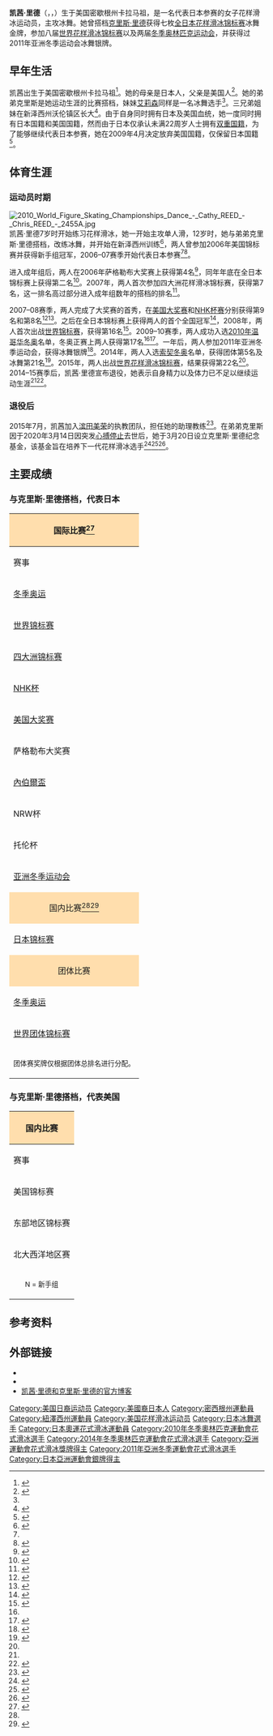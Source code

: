 {{bots|deny=InternetArchiveBot}}
{{NoteTA|G1=Sports}}
{{Infobox figure skater
|name= 凯茜·里德
|image= Cathy REED Chris REED NHK Trophy 2009.jpg
|caption= 凯茜·里德和克里斯·里德，摄于2009年
|fullname= 
|altname=
|country= {{JPN}}
|formercountry=
|birth_date= {{birth date and age|1987|6|5}}
|birth_place= {{USA}}[[密歇根州|密歇根州]][[卡拉马祖_(密歇根州)|卡拉马祖]]
|hometown= {{USA}}[[新泽西州|新泽西州]]{{link-en|沃倫鎮區 (新澤西州)|Warren Township, New Jersey|沃倫鎮區}}
|residence=
|height= {{convert|1.68|m|ftin|0|abbr=on}}
|partner= 
|formerpartner= [[克里斯·里德|克里斯·里德]]
|coach=  
|formercoach= [[瑪麗娜·祖耶娃|瑪麗娜·祖耶娃]]、Oleg Eipstein、[[Massimo_Scali|Massimo Scali]]、[[Galit_Chait|Galit Chait Moracci]]、[[Alexei_Gorshkov|Alexei Gorshkov]]、Tyler Myles、[[John_Kerr|John Kerr]]、Inese Bucevica、[[Shae-Lynn_Bourne|Shae-Lynn Bourne]]、[[尼古拉·莫羅佐夫|尼古拉·莫羅佐夫]]、Valter Rizzo、[[Andrew_Stroukoff|Andrew Stroukoff]]、[[Susan_Kelley|Susan Kelley]]
|choreographer= 
|formerchoreographer= [[Igor_Shpilband|Igor Shpilband]]、Patti Wilcox、Galit Chait、Inese Bucevica、尼古拉·莫羅佐夫
|skating club= Arctic Edge FSC<br>木下集团
|former skating club= 川越花样滑冰俱乐部
|currenttraininglocations=
|formertraininglocations= {{USA}}[[密歇根州|密歇根州]]{{link-en|坎顿 (密歇根州)|Canton, Michigan|坎顿}}<br>{{USA}}[[新泽西州|新泽西州]][[哈肯萨克_(新泽西州)|哈肯萨克]]
|beganskating= 1994
|retired= 2015年4月19日
|dance score= 141.75
|dance date= 2013年世界花样滑冰团体锦标赛
|SD score= 56.35
|SD date= 2013年世界花样滑冰团体锦标赛
|FD score= 85.40
|FD date= 2013年世界花样滑冰团体锦标赛
|medaltemplates= <!-- see [[Template:MedalRelatedTemplates|Template:MedalRelatedTemplates]] -->
{{MedalSport|[[花样滑冰|花样滑冰]]}}
{{MedalCountry|{{JPN}}}}
{{MedalCompetition|[[亞洲冬季運動會|亞洲冬季運動會]]}}
{{MedalSilver|[[2011年亞洲冬季運動會|2011 阿斯塔纳-阿拉木图]]|[[2011年亞洲冬季運動會花式滑冰比賽|冰舞]]}}
{{MedalCompetition|[[世界花样滑冰团体锦标赛|世界花样滑冰团体锦标赛]]}}
{{MedalGold|2012 东京|团体}}
{{MedalBronze|2009 东京|团体}}
{{MedalBronze|2013 东京|团体}}
{{MedalBronze|2015 东京|团体}}
}}

'''凯茜·里德'''（{{lang-en|Cathy Reed}}，{{lang-ja|キャシー・リード}}，{{bd|1987年|6月5日||}}）生于美国密歇根州卡拉马祖，是一名代表日本参赛的女子花样滑冰运动员，主攻冰舞。她曾搭档[[克里斯·里德|克里斯·里德]]获得七枚[[日本花式溜冰錦標賽|全日本花样滑冰锦标赛]]冰舞金牌，参加八届[[世界花样滑冰锦标赛|世界花样滑冰锦标赛]]以及两届[[冬季奥林匹克运动会|冬季奥林匹克运动会]]，并获得过2011年亚洲冬季运动会冰舞银牌。

==早年生活==
凯茜出生于美国密歇根州卡拉马祖<ref>{{cite web|title=Cathy REED / Chris REED: 2014/2015|url=http://www.isuresults.com/bios/isufs00009881.htm|publisher=International Skating Union|accessdate=2015-12-16|archiveurl=https://web.archive.org/web/20150507074547/http://www.isuresults.com/bios/isufs00009881.htm|archivedate=2015-05-07}}</ref>。她的母亲是日本人，父亲是美国人<ref name=NJ100223>{{cite news |url= http://www.nj.com/olympics/index.ssf/2010/02/zaretsky_reed_siblings_make_je.html |title= Zaretsky, Reed siblings make Jersey proud in Olympic ice dancing |first= Dave |last= D'Alessandro |work= The Star-Ledger |date= 2010-02-23 |archiveurl= https://web.archive.org/web/20120430200216/http://www.nj.com/olympics/index.ssf/2010/02/zaretsky_reed_siblings_make_je.html |archivedate= 2012-04-30 |deadurl= yes |access-date= 2011-06-09 }}</ref>。她的弟弟克里斯是她运动生涯的比赛搭档，妹妹[[艾莉森·里德|艾莉森]]同样是一名冰舞选手<ref name=NJ100223/>。三兄弟姐妹在新泽西州沃伦镇区长大<ref name=TW140206>{{cite news |url= https://www.tapinto.net/towns/warren/sections/arts-and-entertainment/articles/raising-olympians-warrens-three-reed-siblings-c |title= Raising Olympians: Warren's Three Reed Siblings Competing In Sochi Olympics |last= Nemcek |first= Brenda A. |work= TAP into Warren |date= 2014-02-06 |accessdate= 2020-08-08 |archiveurl= https://web.archive.org/web/20180108201631/https://www.tapinto.net/towns/warren/sections/arts-and-entertainment/articles/raising-olympians-warrens-three-reed-siblings-c |archivedate= 2018-01-08 |dead-url= no }}</ref>。由于自身同时拥有日本及美国血统，她一度同时拥有日本国籍和美国国籍，然而由于日本仅承认未满22周岁人士拥有[[双重国籍|双重国籍]]，为了能够继续代表日本参赛，她在2009年4月决定放弃美国国籍，仅保留日本国籍<ref>{{cite web |url=http://www.yomiuri.co.jp/sports/feature/figure/fi20090418_01.htm |script-title=ja:日本は４位に 国別対抗戦 |publisher={{lang|ja|[[读卖新闻|読売新聞]]}} |date=2009-04-18 |accessdate=2020-08-08 |archiveurl=https://web.archive.org/web/20090515155850/http://www.yomiuri.co.jp/sports/feature/figure/fi20090418_01.htm |archivedate=2009-05-15}}</ref>。

==体育生涯==
===运动员时期===
[[File:2010_World_Figure_Skating_Championships_Dance_-_Cathy_REED_-_Chris_REED_-_2455A.jpg|thumb]]
凯茜·里德7岁时开始练习花样滑冰，她一开始主攻单人滑，12岁时，她与弟弟克里斯·里德搭档，改练冰舞，并开始在新泽西州训练<ref name="Gallagher">{{cite web|url=https://www.japantimes.co.jp/sports/2008/01/30/more-sports/competing-for-japan-a-challenge-for-ice-dancing-reeds/|title=Competing for Japan a challenge for ice dancing Reeds|last=Gallagher|first=Jack|date=2008-01-30|work=[[日本时报|The Japan Times]]|accessdate=2020-03-18|archiveurl=https://archive.is/uo4LO|archivedate=2020-08-08}}</ref>，两人曾参加2006年美国锦标赛并获得新手组冠军，2006–07赛季开始代表日本参赛<ref name="Gallagher"/><ref name=ST061227>{{cite news |url= http://www.skatetoday.com/2006/12/27/u-s-novice-champs-to-compete-for-japan/ |title= U.S. Novice Champs to Compete for Japan |first= Barry |last= Mittan |work= SkateToday |date= 2006-12-27 |accessdate= 2020-08-08 |archiveurl= https://web.archive.org/web/20110928074205/http://www.skatetoday.com/2006/12/27/u-s-novice-champs-to-compete-for-japan/ |archivedate= 2011-09-28 |dead-url= no }}</ref>。

进入成年组后，两人在2006年萨格勒布大奖赛上获得第4名<ref>{{cite web|url=http://www.kraso.sk/results/2006-2007/goldenspin/CAT015RS.HTM|title=39. Golden Spin of Zagreb Ice Dancing – Result|date=November 18, 2006|publisher=Croatian Skating Association|accessdate=2020-03-18|archiveurl=https://web.archive.org/web/20061212091814/http://www.kraso.sk/results/2006-2007/goldenspin/CAT015RS.HTM|archivedate=2006-12-12|dead-url=no}}</ref>，同年年底在全日本锦标赛上获得第二名<ref>{{cite web|url=http://www.skatingjapan.jp/National/2006-2007/Figure/national/E/data0490.htm|title=Japan Figure Skating Championships Ice Dancing – Final Results|publisher=Japan Skating Federation|accessdate=2020-03-18|archiveurl=https://web.archive.org/web/20080107145202/http://www.skatingjapan.jp/National/2006-2007/Figure/national/E/data0490.htm|archivedate=2008-01-07}}</ref>。2007年，两人首次参加四大洲花样滑冰锦标赛，获得第7名，这一排名高过部分进入成年组数年的搭档的排名<ref>{{cite web|url=https://www.goldenskate.com/2007/02/dubreuil-and-lauzon-take-4cc-title/|title=Dubreuil and Lauzon take 4CC title|last=Walker|first=Elvin|date=2007-02-10|work=Golden Skate|accessdate=2020-03-18|archiveurl=https://web.archive.org/web/20200422120326/https://www.goldenskate.com/2007/02/dubreuil-and-lauzon-take-4cc-title/|archivedate=2020-04-22|dead-url=no}}</ref>。

2007–08赛季，两人完成了大奖赛的首秀，在[[国际滑冰联盟花样滑冰大奖赛美国站|美国大奖赛]]和[[国际滑冰联盟花样滑冰大奖赛日本站|NHK杯赛]]分别获得第9名和第8名<ref>{{cite web|url=http://www.isuresults.com/results/gpusa07/CAT004RS.HTM|title=Skate America Ice Dancing – Result|date=2007-10-28|publisher=[[国际滑冰联盟|International Skating Union]]|accessdate=2020-03-18|archiveurl=https://web.archive.org/web/20191113123452/http://www.isuresults.com/results/gpusa07/CAT004RS.HTM|archivedate=2019-11-13|dead-url=no}}</ref><ref>{{cite web|url=http://www.isuresults.com/results/gpjpn07/CAT004RS.HTM|title=NHK Trophy 2007 Ice Dancing – Result|date=2007-12-01|publisher=International Skating Union|accessdate=2020-03-18|archiveurl=https://web.archive.org/web/20191113134620/http://www.isuresults.com/results/gpjpn07/CAT004RS.HTM|archivedate=2019-11-13|dead-url=no}}</ref>。之后在全日本锦标赛上获得两人的首个全国冠军<ref>{{cite web|url=https://english.kyodonews.net/news/2020/03/8413ed3525fc-figure-skating-former-japan-ice-dancing-champion-reed-dead-at-30.html|title=Figure skating: Former Japan ice dancing champion Reed dead at 30|date=2020-03-17|work=[[共同通讯社|Kyodo News]]|accessdate=2020-03-18|archiveurl=https://web.archive.org/web/20200406082023/https://english.kyodonews.net/news/2020/03/8413ed3525fc-figure-skating-former-japan-ice-dancing-champion-reed-dead-at-30.html|archivedate=2020-04-06|dead-url=no}}</ref>，2008年，两人首次出战[[2008年世界花式滑冰錦標賽|世界锦标赛]]，获得第16名<ref>{{cite news|url=https://www.nytimes.com/2008/03/23/sports/23iht-figure22.11343933.html|title=World Figure Skating Championship Results|date=2008-03-23|work=[[纽约时报|The New York Times]]|accessdate=2020-03-18|archiveurl=https://web.archive.org/web/20200318041206/https://www.nytimes.com/2008/03/23/sports/23iht-figure22.11343933.html|archivedate=2020-03-18|dead-url=no}}</ref>。2009–10赛季，两人成功入选[[2010年冬季奥林匹克运动会|2010年温哥华冬奥]]名单，冬奥正赛上两人获得第17名<ref name=NJ100223/><ref name="JT150419">{{cite news|url=https://www.japantimes.co.jp/sports/2015/04/19/figure-skating/ice-dancer-cathy-reed-announces-retirement/|title=Ice dancer Cathy Reed announces retirement|date=2015-04-19|work=The Japan Times|accessdate=2020-03-17|archiveurl=https://web.archive.org/web/20150806170609/https://www.japantimes.co.jp/sports/2015/04/19/figure-skating/ice-dancer-cathy-reed-announces-retirement/|archivedate=2015-08-06|dead-url=no}}</ref>。一年后，两人参加2011年亚洲冬季运动会，获得冰舞银牌<ref name="Odeven">{{cite news|url=https://www.japantimes.co.jp/sports/2020/03/17/figure-skating/retired-ice-dancer-chris-reed-dies-heart-attack-age-30/|title=Retired ice dancer Chris Reed dies of heart attack at age 30|last=Odeven|first=Ed|date=2020-03-17|work=The Japan Times|accessdate=2020-03-18|archiveurl=https://web.archive.org/web/20200317123605/https://www.japantimes.co.jp/sports/2020/03/17/figure-skating/retired-ice-dancer-chris-reed-dies-heart-attack-age-30/|archivedate=2020-03-17|dead-url=no}}</ref>。2014年，两人入选[[2014年冬季奥林匹克运动会|索契冬奥]]名单，获得团体第5名及冰舞第21名<ref>{{cite web|url=http://www.sochi2014.com/en/athlete-cathy-reed|title=Cathy REED|work=Sochi 2014|accessdate=2020-08-08|archiveurl=https://web.archive.org/web/20140224221728/http://www.sochi2014.com/en/athlete-cathy-reed|archivedate=2014-02-24|dead-url=yes}}</ref>。2015年，两人出战[[2015年世界花式滑冰錦標賽|世界花样滑冰锦标赛]]，结果获得第22名<ref name="JT150419"/>。2014–15赛季后，凯茜·里德宣布退役，她表示自身精力以及体力已不足以继续运动生涯<ref name="JT150419"/><ref>{{cite web|url=http://www3.nhk.or.jp/news/html/20150419/k10010053741000.html|script-title=ja:アイスダンス キャシー・リード現役引退へ|publisher=[[日本放送协会|NHK]]|date=2015-04-19|accessdate=2020-08-08|archiveurl=https://web.archive.org/web/20150422000117/http://www3.nhk.or.jp/news/html/20150419/k10010053741000.html|archivedate=2015-04-22|dead-url=yes}}</ref>。

===退役后===
2015年7月，凯茜加入[[滨田美荣|滨田美荣]]的执教团队，担任她的助理教练<ref>{{cite web|url=https://sports.yahoo.co.jp/column/detail/201508050007-spnavi|script-title=ja:栄光と苦難の“誇らしき”キャリア キャシー・リードが語るスケート人生|publisher=Sportsnavi|date=2015-08-05|accessdate=2020-08-08|archiveurl=https://web.archive.org/web/20151219205453/https://sports.yahoo.co.jp/column/detail/201508050007-spnavi|archivedate=2015-12-19|dead-url=no}}</ref>。在弟弟克里斯因于2020年3月14日因突发[[心搏停止|心搏停止]]去世后，她于3月20日设立克里斯·里德纪念基金，该基金旨在培养下一代花样滑冰选手<ref>{{cite web|url=https://www.nhk.or.jp/sports-story/detail/20200325_4475.html|script-title=ja:追悼　クリス・リードさん|publisher=[[日本放送协会|NHK]]|date=2020-03-25|accessdate=2020-08-08|archiveurl=https://megalodon.jp/2020-0808-1339-18/https://www.nhk.or.jp:443/sports-story/detail/20200325_4475.html|archivedate=2020-08-08}}</ref><ref>{{cite web|url=https://www.kinoshita-group.co.jp/news/2020/03/21_2152035735.html|script-title=ja:元当社所属フィギュアスケーター クリス・リードさんの葬儀について|work={{lang|ja|木下グループ}}|date=2020-03-21|accessdate=2020-08-08|archiveurl=https://archive.is/lUge4|archivedate=2020-08-08}}</ref><ref>{{cite web|url=https://www.gofundme.com/f/chris-reed-memorial-fund|title=Chris Reed Memorial Fund|work=[[GoFundMe|GoFundMe]]|date=2020-03-20|accessdate=2020-08-08|archiveurl=https://web.archive.org/web/20200321135736/https://www.gofundme.com/f/chris-reed-memorial-fund|archivedate=2020-03-21|dead-url=no}}</ref>。

==主要成绩==
===与克里斯·里德搭档，代表日本===
{| class="wikitable" style="text-align:center"
|-
! colspan="10" style="background-color: #ffdead;text-align:center;" | 国际比赛<ref name="ISU-CRCR">{{cite web |url= http://www.isuresults.com/bios/isufs_cr_00009881.htm |title= Competition Results: Cathy REED / Chris REED |publisher= International Skating Union |accessdate=2020-08-08 |archiveurl= https://web.archive.org/web/20160303235400/http://www.isuresults.com/bios/isufs_cr_00009881.htm |archivedate= 2016-03-03 }}</ref>
|-
! 赛事
! {{tooltip|06–07|2006–07赛季}}
! {{tooltip|07–08|2007–08赛季}}
! {{tooltip|08–09|2008–09赛季}}
! {{tooltip|09–10|2009–10赛季}}
! {{tooltip|10–11|2010–11赛季}}
! {{tooltip|11–12|2011–12赛季}}
! {{tooltip|12–13|2012–13赛季}}
! {{tooltip|13–14|2013–14赛季}}
! {{tooltip|14–15|2014–15赛季}}
|-
| align=left | [[冬季奥林匹克运动会花样滑冰比赛|冬季奥运]] || || || || 第17名 || || || || 第21名 ||
|-
| align=left | [[世界花样滑冰锦标赛|世界锦标赛]] || || 第16名 || 第16名 || 第15名 || 第13名 || 第24名 || 第20名 || 第18名 || 第22名
|-
| align=left | [[四大洲花样滑冰锦标赛|四大洲锦标赛]] || 第7名 || 第7名 || 退赛 || || || || 第7名 || ||
|-
| align=left | {{small|{{abbr|GP|大奖赛}}}} [[国际滑冰联盟花样滑冰大奖赛日本站|NHK杯]] || || 第8名 || 第8名 || 第7名 || 第7名 || 第7名 || 第5名 || 第6名 || 第6名
|-
| align=left | {{small|{{abbr|GP|大奖赛}}}} [[国际滑冰联盟花样滑冰大奖赛美国站|美国大奖赛]] || || 第9名 || || || 第7名 || || || 第5名 ||
|-
| align=left | 萨格勒布大奖赛 || 第4名 || || || 第5名 || || || || ||
|-
| align=left | [[內伯爾盃|內伯爾盃]] || || || || || || 第4名 || || ||
|-
| align=left | NRW杯 || || || || || || || bgcolor=silver | 第2名 || ||
|-
| align=left | 托伦杯 || || || || || || || bgcolor=silver | 第2名 || ||
|-
| align=left | [[亞洲冬季運動會花式滑冰比賽|亚洲冬季运动会]] || || || || || bgcolor=silver | 第2名 || || || ||
|-
! colspan="10" style="background-color: #ffdead;text-align:center;" | 国内比赛<ref name="ISU-CRCR"/><ref name="JSF-CRCR">{{cite web |url=http://skatingjapan.or.jp/national/detail.php?athlete_id=55_56 |script-title=ja:キャシー リード & クリス リード |work={{lang|ja|日本スケート連盟}} |accessdate=2020-08-08 |archiveurl=https://web.archive.org/web/20150319182605/http://skatingjapan.or.jp/national/detail.php?athlete_id=55_56 |archivedate=2015-03-19 |deadurl=unfit }}</ref>
|-
| align=left | [[日本花式溜冰錦標賽|日本锦标赛]] || bgcolor=silver | 第2名 || bgcolor=gold | 第1名 || bgcolor=gold | 第1名 || bgcolor=gold | 第1名 || bgcolor=gold | 第1名 || 退赛 || bgcolor=gold | 第1名 || bgcolor=gold | 第1名 || bgcolor=gold | 第1名
|-
! colspan="10" style="background-color: #ffdead;text-align:center;" | 团体比赛
|-
| align=left | [[冬季奥林匹克运动会花样滑冰比赛|冬季奥运]] || || || || || || || || 第5名（团体） ||
|-
| align=left | [[世界花式滑冰團體錦標賽|世界团体锦标赛]] || || || bgcolor=cc9966 | 第3名（团体）<br>第5名（单项） || || || bgcolor=gold | 第1名（团体）<br>第6名（单项） || bgcolor=cc9966 | 第3名（团体）<br>第4名（单项） || || bgcolor=cc9966 | 第3名（团体）<br>第6名（单项）
|-
| colspan=10 align=center | <small>团体赛奖牌仅根据团体总排名进行分配。</small>
|}

===与克里斯·里德搭档，代表美国===
{| class="wikitable" style="text-align:center"
|-
! colspan="4" style="background-color: #ffdead;text-align:center;" | 国内比赛
|-
! 赛事
! {{tooltip|03–04|2003–04赛季}}
! {{tooltip|04–05|2004–05赛季}}
! {{tooltip|05–06|2005–06赛季}}
|-
| align=left | 美国锦标赛 || || || bgcolor=gold | 第1名 N
|-
| align=left | 东部地区锦标赛 || 第10名 N || 第5名 N || bgcolor=gold | 第1名 N
|-
| align=left | 北大西洋地区赛 || || bgcolor=gold | 第1名 N ||
|-
| colspan=4 align=center | <small>N = 新手组</small>
|}

==参考资料==
{{Reflist|2}}

==外部链接==
* {{commons category inline|Cathy Reed}}
* {{cite web |url=http://reeds.ice-dance.com/ |title=凯茜·里德和克里斯·里德的官方网站 |archiveurl=https://web.archive.org/web/20160305110513/http://reeds.ice-dance.com/ |archivedate=2016年3月5日 }}
* [http://ameblo.jp/reed-icedance-blog/ 凯茜·里德和克里斯·里德的官方博客]{{Wayback|url=http://ameblo.jp/reed-icedance-blog/ |date=20130624080206 }}

{{DEFAULTSORT:Reed, Cathy}}
[[Category:美国日裔运动员|Category:美国日裔运动员]]
[[Category:美國裔日本人|Category:美國裔日本人]]
[[Category:密西根州運動員|Category:密西根州運動員]]
[[Category:紐澤西州運動員|Category:紐澤西州運動員]]
[[Category:美国花样滑冰运动员|Category:美国花样滑冰运动员]]
[[Category:日本冰舞選手|Category:日本冰舞選手]]
[[Category:日本奧運花式滑冰運動員|Category:日本奧運花式滑冰運動員]]
[[Category:2010年冬季奧林匹克運動會花式滑冰選手|Category:2010年冬季奧林匹克運動會花式滑冰選手]]
[[Category:2014年冬季奧林匹克運動會花式滑冰選手|Category:2014年冬季奧林匹克運動會花式滑冰選手]]
[[Category:亞洲運動會花式滑冰獎牌得主|Category:亞洲運動會花式滑冰獎牌得主]]
[[Category:2011年亞洲冬季運動會花式滑冰選手|Category:2011年亞洲冬季運動會花式滑冰選手]]
[[Category:日本亞洲運動會銀牌得主|Category:日本亞洲運動會銀牌得主]]